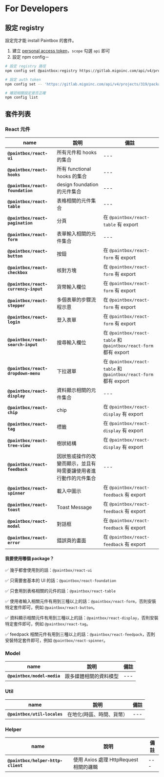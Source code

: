 
<Meta title="Guides/For Developers" />

# For Developers

## 設定 registry

設定完才能 install Paintbox 的套件。

1. 建立 [personal access token](https://docs.gitlab.com/ee/user/profile/personal_access_tokens.html#create-a-personal-access-token)，`scope` 勾選 `api` 即可
2. 設定 npm config－

```bash
# 設定 registry 路徑
npm config set @paintbox:registry https://gitlab.migoinc.com/api/v4/projects/319/packages/npm/

# 設定 auth token
npm config set -- 'https://gitlab.migoinc.com/api/v4/projects/319/packages/npm/:_authToken' "<your_token>"

# 確認相關設定是否正確
npm config list
```


## 套件列表

### React 元件

| name | 說明 | 備註 |
| --- | --- | --- |
| **`@paintbox/react-ui`** | 所有元件和 hooks 的集合 | --- |
| **`@paintbox/react-hooks`** | 所有 functional hooks 的集合 | --- |
| **`@paintbox/react-foundation`** |  design foundation 的元件集合 | --- |
| **`@paintbox/react-table`** |  表格相關的元件集合 | --- |
| **`@paintbox/react-pagination`** | 分頁 | 在 `@paintbox/react-table` 有 export |
| **`@paintbox/react-form`** |  表單輸入相關的元件集合 | --- |
| **`@paintbox/react-button`** |  按鈕 | 在 `@paintbox/react-form` 有 export |
| **`@paintbox/react-checkbox`** |  核對方塊 | 在 `@paintbox/react-form` 有 export |
| **`@paintbox/react-currency-input`** |  貨幣輸入欄位 | 在 `@paintbox/react-form` 有 export |
| **`@paintbox/react-stepper`** |  多個表單的步驟流程示意 | 在 `@paintbox/react-form` 有 export |
| **`@paintbox/react-login`** |  登入表單 | 在 `@paintbox/react-form` 有 export |
| **`@paintbox/react-search-input`** |  搜尋輸入欄位 | 在 `@paintbox/react-table` 和 `@paintbox/react-form` 都有 export |
| **`@paintbox/react-dropdown-menu`** |  下拉選單 | 在 `@paintbox/react-table` 和 `@paintbox/react-form` 都有 export |
| **`@paintbox/react-display`** |  資料顯示相關的元件集合 | --- |
| **`@paintbox/react-chip`** | chip | 在 `@paintbox/react-display` 有 export |
| **`@paintbox/react-tag`** | 標籤 | 在 `@paintbox/react-display` 有 export |
| **`@paintbox/react-tree-view`** | 樹狀結構 |在 `@paintbox/react-display` 有 export |
| **`@paintbox/react-feedback`** |  因狀態或操作的改變而顯示，並且有時需要讓使用者進行動作的元件集合 | --- |
| **`@paintbox/react-spinner`** | 載入中圖示 | 在 `@paintbox/react-feedback` 有 export |
| **`@paintbox/react-toast`** | Toast Message | 在 `@paintbox/react-feedback` 有 export |
| **`@paintbox/react-modal`** | 對話框 | 在 `@paintbox/react-feedback` 有 export |
| **`@paintbox/react-error`** | 錯誤頁的畫面 |在 `@paintbox/react-feedback` 有 export |

#### 我要使用哪個 package？

✅ 幾乎都會使用到的話：`@paintbox/react-ui`

✅ 只需要套基本的 UI 的話：`@paintbox/react-foundation`

✅ 只會用到表格相關的元件的話：`@paintbox/react-table`

✅ 使用者輸入相關元件有用到三種以上的話：`@paintbox/react-form`，否則安裝特定套件即可，例如 `@paintbox/react-button`。

✅ 資料顯示相關元件有用到三種以上的話：`@paintbox/react-display`，否則安裝特定套件即可，例如 `@paintbox/react-tag`。

✅ feedpack 相關元件有用到三種以上的話：`@paintbox/react-feedpack`，否則安裝特定套件即可，例如 `@paintbox/react-spinner`。

### Model
| name | 說明 | 備註 |
| --- | --- | --- |
| **`@paintbox/model-media`** | 跟多媒體相關的資料模型 | --- |

### Util

| name | 說明 | 備註 |
| --- | --- | --- |
| **`@paintbox/util-locales`** | 在地化(時區、時間、貨幣） | --- |

### Helper

| name | 說明 | 備註 |
| --- | --- | --- |
| **`@paintbox/helper-http-client`** | 使用 Axios 處理 HttpRequest 相關的邏輯 | --- |